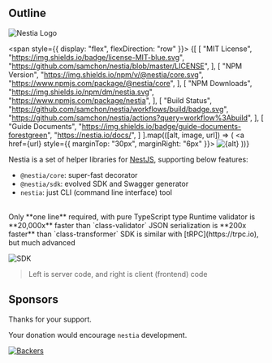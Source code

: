 
## Outline

![Nestia Logo](/logo.jpg)

<span style={{ display: "flex", flexDirection: "row" }}>
{[
    [
        "MIT License",
        "https://img.shields.io/badge/license-MIT-blue.svg",
        "https://github.com/samchon/nestia/blob/master/LICENSE",
    ],
    [
        "NPM Version",
        "https://img.shields.io/npm/v/@nestia/core.svg",
        "https://www.npmjs.com/package/@nestia/core",
    ],
    [
        "NPM Downloads",
        "https://img.shields.io/npm/dm/nestia.svg",
        "https://www.npmjs.com/package/nestia",
    ],
    [
        "Build Status",
        "https://github.com/samchon/nestia/workflows/build/badge.svg",
        "https://github.com/samchon/nestia/actions?query=workflow%3Abuild",
    ],
    [
        "Guide Documents",
        "https://img.shields.io/badge/guide-documents-forestgreen",
        "https://nestia.io/docs/",
    ]
].map(([alt, image, url]) => (
    <a href={url} style={{ marginTop: "30px", marginRight: "6px" }}>
        <img src={image} alt={alt} />
    </a>
))}
</span>

Nestia is a set of helper libraries for [NestJS](https://docs.nestjs.com), supporting below features:

  - `@nestia/core`: super-fast decorator
  - `@nestia/sdk`: evolved SDK and Swagger generator
  - `nestia`: just CLI (command line interface) tool

<br/>
<Stack spacing={1}>
    <Alert severity="warning">
        Only **one line** required, with pure TypeScript type
    </Alert>
    <Alert severity="success">
        Runtime validator is **20,000x** faster than `class-validator`
    </Alert>
    <Alert severity="info">
        JSON serialization is **200x faster** than `class-transformer`
    </Alert>
    <Alert severity="error">
        SDK is similar with [tRPC](https://trpc.io), but much advanced
    </Alert>
</Stack>

![SDK](https://user-images.githubusercontent.com/13158709/215004990-368c589d-7101-404e-b81b-fbc936382f05.gif)

> Left is server code, and right is client (frontend) code




## Sponsors
Thanks for your support.

Your donation would encourage `nestia` development.

[![Backers](https://opencollective.com/nestia/backers.svg?width=1000)](https://opencollective.com/nestia)
